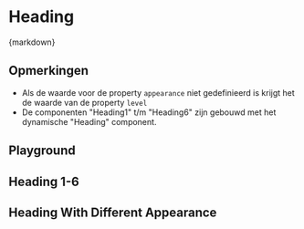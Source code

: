
<Meta of={HeadingStories} />

# Heading

<CitationDocumentation
  component="Utrecht Heading"
  url="https://nl-design-system.github.io/utrecht/storybook-css/index.html?path=/docs/css-heading--docs"
/>

<Markdown>{markdown}</Markdown>

## Opmerkingen

- Als de waarde voor de property `appearance` niet gedefinieerd is krijgt het de waarde van de property `level`
- De componenten "Heading1" t/m "Heading6" zijn gebouwd met het dynamische "Heading" component.

## Playground

<Canvas of={HeadingStories.Playground} />
<Controls of={HeadingStories.Playground} />

## Heading 1-6

<Description of={HeadingStories.Headings} />
<Canvas of={HeadingStories.Headings} />

## Heading With Different Appearance

<Description of={HeadingStories.HeadingWithDifferentAppearance} />
<Canvas of={HeadingStories.HeadingWithDifferentAppearance} />
